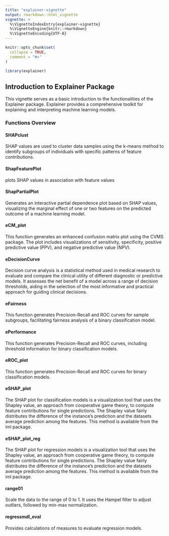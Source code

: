 ```yaml
---
title: "explainer-vignette"
output: rmarkdown::html_vignette
vignette: >
  %\VignetteIndexEntry{explainer-vignette}
  %\VignetteEngine{knitr::rmarkdown}
  %\VignetteEncoding{UTF-8}
---
```


```r
knitr::opts_chunk$set(
  collapse = TRUE,
  comment = "#>"
)
```

```r
library(explainer)
```

## Introduction to Explainer Package

This vignette serves as a basic introduction to the functionalities of the Explainer package. Explainer provides a comprehensive toolkit for explaining and interpreting machine learning models.

### Functions Overview

#### SHAPclust

SHAP values are used to cluster data samples using the k-means method to identify subgroups of individuals with specific patterns of feature contributions.

#### ShapFeaturePlot

plots SHAP values in association with feature values

#### ShapPartialPlot

Generates an interactive partial dependence plot based on SHAP values, visualizing the marginal effect of one or two features on the predicted outcome of a machine learning model.

#### eCM_plot

This function generates an enhanced confusion matrix plot using the CVMS package. The plot includes visualizations of sensitivity, specificity, positive predictive value (PPV), and negative predictive value (NPV).

#### eDecisionCurve

Decision curve analysis is a statistical method used in medical research to evaluate and compare the clinical utility of different diagnostic or predictive models. It assesses the net benefit of a model across a range of decision thresholds, aiding in the selection of the most informative and practical approach for guiding clinical decisions.

#### eFairness

This function generates Precision-Recall and ROC curves for sample subgroups, facilitating fairness analysis of a binary classification model.

#### ePerformance

This function generates Precision-Recall and ROC curves, including threshold information for binary classification models.

#### eROC_plot

This function generates Precision-Recall and ROC curves for binary classification models.

#### eSHAP_plot

The SHAP plot for classification models is a visualization tool that uses the Shapley value, an approach from cooperative game theory, to compute feature contributions for single predictions. The Shapley value fairly distributes the difference of the instance’s prediction and the datasets average prediction among the features. This method is available from the iml package.

#### eSHAP_plot_reg

The SHAP plot for regression models is a visualization tool that uses the Shapley value, an approach from cooperative game theory, to compute feature contributions for single predictions. The Shapley value fairly distributes the difference of the instance’s prediction and the datasets average prediction among the features. This method is available from the iml package.

#### range01

Scale the data to the range of 0 to 1. It uses the Hampel filter to adjust outliers, followed by min-max normalization.

#### regressmdl_eval

Provides calculations of measures to evaluate regression models.
